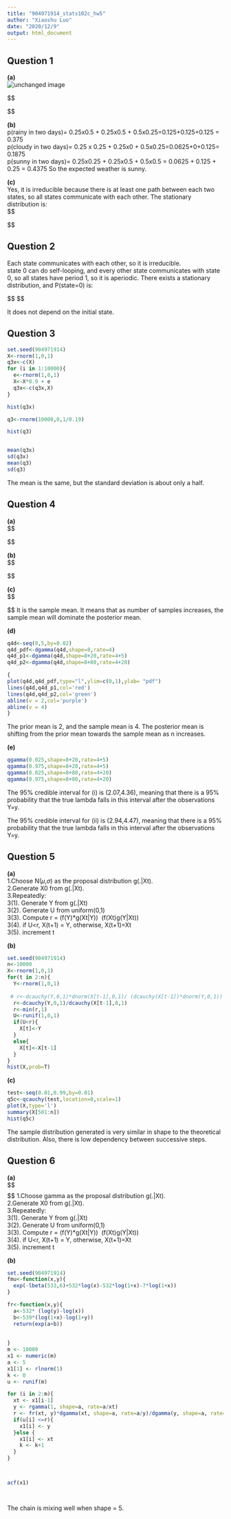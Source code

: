 ---
title: "904971914_stats102c_hw5"
author: "Xiaoshu Luo"
date: "2020/12/9"
output: html_document
---

## Question 1  

**(a)**  
![unchanged image](102c_hw5_state_diagram.png)

$$

\begin{eqnarray}
\begin{pmatrix}
0.5 & 0.25 &  0.25&\\
0.5 & 0 & 0.5 \\
0.25 & 0.25&0.5 \\
 
\end{pmatrix} 
\end{eqnarray}

$$
 
**(b)**  
p(rainy in two days)=  0.25x0.5 + 0.25x0.5 + 0.5x0.25=0.125+0.125+0.125 = 0.375  
p(cloudy in two days)=  0.25 x 0.25 + 0.25x0 + 0.5x0.25=0.0625+0+0.125= 0.1875  
p(sunny in two days)=  0.25x0.25 + 0.25x0.5 + 0.5x0.5 = 0.0625 + 0.125 + 0.25 = 0.4375 
So the expected weather is sunny.  


**(c)**   
Yes, it is irreducible because there is at least one path between each two states, so all states communicate with each other. 
The stationary distribution is:  
$$

\begin{eqnarray}
\pi_1 = 0.5\pi_1 + 0.5\pi_2 +0.25\pi_3\\

\pi_2 = 0.25\pi_1 + 0*\pi_2 +0.25\pi_3\\

\pi_3 = 0.25\pi_1 + 0.5\pi_2 +0.5\pi_3\\
1 =\pi_1 + \pi_2 +\pi_3\\
\pi_1 = 0.4,\pi_2=0.2,\pi_3=0.4

\end{eqnarray}

$$



## Question 2   
Each state communicates with each other, so it is irreducible.  
state 0 can do self-looping, and every other state communicates with state 0, so all states have period 1, so it is aperiodic. 
There exists a stationary distribution, and P(state=0) is: 

$$
\begin{eqnarray}
\pi_0 = a_0\pi_0 + \pi_1 \\
\pi_1 = a_1\pi_0 + \pi_2 \\
\pi_2 = a_2\pi_0 + \pi_3 \\
\pi_3 = a_3\pi_0 + \pi_4 \\
\pi_4 = a_4\pi_0 + \pi_5 \\
\pi_5 = a_5\pi_0  \\
\\
1 =\pi_0 +\pi_1 + \pi_2 +\pi_3+\pi_4+\pi_5\\
\pi_0= \frac {1}{7-5a_0-4a_1-3a_2-2a_3-a_4+a_5}

\end{eqnarray}
$$

It does not depend on the initial state.  





## Question 3    
```{r}
set.seed(904971914)
X<-rnorm(1,0,1)
q3x<-c(X)
for (i in 1:10000){
  e<-rnorm(1,0,1)
  X<-X*0.9 + e
  q3x<-c(q3x,X)
}

hist(q3x)

q3<-rnorm(10000,0,1/0.19)

hist(q3)


mean(q3x)
sd(q3x)
mean(q3)
sd(q3)
```
The mean is the same, but the standard deviation is about only a half.  


## Question 4 
**(a)**  
$$
\begin{eqnarray}

\pi(\lambda|y) &\propto& f(y|\lambda) * \pi(\lambda)\\
 &\propto&\Pi_{i=1}^n(\frac {e^{-\lambda}\lambda^{y_i}}{y_i!})   * \frac {\beta^a}{\Gamma(a)}\lambda^{a-1}e^{-\beta\lambda}\\
&\propto&   \frac {\beta^a}{\Gamma(a)*\sum_{i=1}^ny_i!}\lambda^{a-1+\sum _{i=1}^ny_i}e^{-\beta\lambda-n\lambda}\\
&\propto&   \lambda^{a+\sum _{i=1}^ny_i-1}e^{-(\beta+n)\lambda}\\
&\propto&Gamma(a+\sum _{i=1}^ny_i\space , \space \beta+n)



\end{eqnarray}

$$

**(b)**  
$$
\begin{eqnarray}
E(\lambda|y)&=& \frac { a+\sum _{i=1}^ny_i} {\beta+n}\\
&=&  \frac {a} {\beta+n}+\frac { \sum _{i=1}^ny_i} {\beta+n}\\
&=&   \frac {a} {\beta+n}*\frac {\beta}{\beta} +\frac { \sum _{i=1}^ny_i} {\beta+n}*\frac{n}{n}\\
&=&  \frac {\beta} {\beta+n}*\frac {a}{\beta} +\frac { \sum _{i=1}^ny_i} {n}*\frac{n}{\beta+n}\\
&=& w*  E(\lambda)+(1-w)*\bar{y},w=\frac{\beta}{\beta+n}


\end{eqnarray}

$$

**(c)**     
$$
\begin{eqnarray}
lim_{n->\infty}\frac {\beta}{\beta+n}=0\\
lim_{n->\infty}E(\lambda|y)=\bar{y}



\end{eqnarray}

$$
It is the sample mean. It means that as number of samples increases, the sample mean will dominate the posterior mean. 



**(d)**  

```{r}
q4d<-seq(0,5,by=0.02)
q4d_pdf<-dgamma(q4d,shape=8,rate=4)
q4d_p1<-dgamma(q4d,shape=8+20,rate=4+5)
q4d_p2<-dgamma(q4d,shape=8+80,rate=4+20)

{
plot(q4d,q4d_pdf,type="l",ylim=c(0,1),ylab= "pdf")
lines(q4d,q4d_p1,col='red')
lines(q4d,q4d_p2,col='green')
abline(v = 2,col='purple')
abline(v = 4)
}


```
The prior mean is 2, and the sample mean is 4. The posterior mean is shifting from the prior mean towards the sample mean as n increases. 



**(e)** 
```{r}
qgamma(0.025,shape=8+20,rate=4+5)
qgamma(0.975,shape=8+20,rate=4+5)
qgamma(0.025,shape=8+80,rate=4+20)
qgamma(0.975,shape=8+80,rate=4+20)

```
The 95% credible interval for (i) is (2.07,4.36), meaning that there is a 95% probability that the true lambda falls in this interval after the observations Y=y. 

The 95% credible interval for (ii) is (2.94,4.47), meaning that there is a 95% probability that the true lambda falls in this interval after the observations Y=y. 




## Question 5 

**(a)**  
1.Choose N($\mu$,$\sigma$) as the proposal distribution g(.|Xt).     
2.Generate X0 from g(.|Xt).      
3.Repeatedly:   
  3(1). Generate Y from g(.|Xt)     
  3(2). Generate U from uniform(0,1)     
  3(3). Compute r = (f(Y)*g(Xt|Y)) \ (f(Xt)g(Y|Xt))     
  3(4). if U<r, X(t+1) = Y, otherwise, X(t+1)=Xt     
  3(5). increment t      

**(b)**  
```{r}
set.seed(904971914)
n<-10000
X<-rnorm(1,0,1)
for(t in 2:n){
  Y<-rnorm(1,0,1)
  
 # r<-dcauchy(Y,0,1)*dnorm(X[t-1],0,1)/ (dcauchy(X[t-1])*dnorm(Y,0,1))
  r<-dcauchy(Y,0,1)/dcauchy(X[t-1],0,1)
  r<-min(r,1)
  U<-runif(1,0,1)
  if(U<r){
    X[t]<-Y
  }
  else{
    X[t]<-X[t-1]
  }
}
hist(X,prob=T)


```



**(c)** 
```{r}
test<-seq(0.01,0.99,by=0.01)
q5c<-qcauchy(test,location=0,scale=1)
plot(X,type='l')
summary(X[501:n])
hist(q5c)


```
The sample distribution generated is very similar in shape to the theoretical distribution. Also, there is low dependency between successive steps.  


## Question 6  

**(a)**     
$$
\begin{eqnarray}
20*24+6+7+7+14+ &=& 532\\
532+5 &=& 537\\ 
f(p)&=&\frac 1 {1-0}\\
f(x|p)&=& \binom n x p^x(1-p)^{n-x}\\
f(x)&=& \int_0^1\binom n x p^x(1-p)^{n-x}dp\\
&=& \binom n x\int_0^1 p^x(1-p)^{n-x}dp\\
&=& \binom n x\int_0^1 (1-q)^xq^{n-x}dq,\space \space q =1-p\\
&=& \binom n x Beta(n-x+1,x+1)\\


f(p|x)&=&\frac {f(x|p)f(p)}{f(x)}\\
&=& \frac {\binom n x p^x(1-p)^{n-x}}{\binom n x Beta(n-x+1,x+1)}\\
&=&\frac { p^{532}(1-p)^{5}}{ Beta(533,6)}\\


\end{eqnarray}
$$
$$
\begin{eqnarray}

\mu &=&\frac {p}{1-p},p=\frac{\mu}{1+\mu}\\
F_M(\mu)&=& P(\frac {p}{1-p}\leq \mu)=F_P(\frac{\mu}{1+\mu} )\\
f(\mu|x) &=& F^`_M(\mu) = \frac {1}{(1+\mu)^2}f_P(\frac{\mu}{1+\mu} )\\
&=&  \frac {1}{(1+\mu)^2} (\frac {\mu}{(1+\mu)})^{532}\frac {1}{(1+\mu)^5} \frac {1}{Beta(533,6)}


\end{eqnarray}
$$
1.Choose gamma as the proposal distribution g(.|Xt).     
2.Generate X0 from g(.|Xt).      
3.Repeatedly:   
  3(1). Generate Y from g(.|Xt)     
  3(2). Generate U from uniform(0,1)     
  3(3). Compute r = (f(Y)*g(Xt|Y)) \ (f(Xt)g(Y|Xt))     
  3(4). if U<r, X(t+1) = Y, otherwise, X(t+1)=Xt     
  3(5). increment t  



**(b)**    
```{r}
set.seed(904971914)
fmu<-function(x,y){
  exp(-lbeta(533,6)+532*log(x)-532*log(1+x)-7*log(1+x))
}

fr<-function(x,y){
  a<-532* (log(y)-log(x))
  b<-539*(log(1+x)-log(1+y))
  return(exp(a+b))
  
  
}
m <- 10000
x1 <- numeric(m)
a <- 5
x1[1] <- rlnorm(1)
k <- 0
u <- runif(m)

for (i in 2:m){
  xt <- x1[i-1]
  y <- rgamma(1, shape=a, rate=a/xt)
  r <- fr(xt, y)*dgamma(xt, shape=a, rate=a/y)/dgamma(y, shape=a, rate=a/xt)
  if(u[i] <=r){
    x1[i] <- y
  }else {
    x1[i] <- xt
    k <- k+1
  }
}



acf(x1)




```


The chain is mixing well when shape = 5. 



